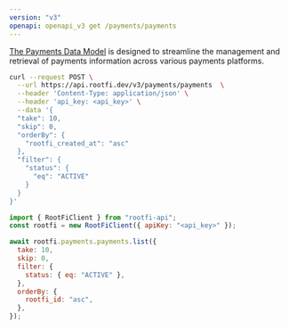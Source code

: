 ```yaml
---
version: "v3"
openapi: openapi_v3 get /payments/payments
---
```


[The Payments Data Model](https://docs.rootfi.dev/api-reference/payments/overview) is designed to streamline the management and retrieval of payments information across various payments platforms.

<RequestExample>

```bash cURL
curl --request POST \
  --url https://api.rootfi.dev/v3/payments/payments  \
  --header 'Content-Type: application/json' \
  --header 'api_key: <api_key>' \
  --data '{
  "take": 10,
  "skip": 0,
  "orderBy": {
    "rootfi_created_at": "asc"
  },
  "filter": {
    "status": {
      "eq": "ACTIVE"
    }
  }
}'
```

```javascript NodeJS
import { RootFiClient } from "rootfi-api";
const rootfi = new RootFiClient({ apiKey: "<api_key>" });

await rootfi.payments.payments.list({
  take: 10,
  skip: 0,
  filter: {
    status: { eq: "ACTIVE" },
  },
  orderBy: {
    rootfi_id: "asc",
  },
});
```

</RequestExample>
